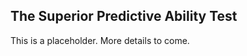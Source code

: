 ## The Superior Predictive Ability Test {-}

\vspace{5mm}

This is a placeholder. More details to come.

\pagebreak